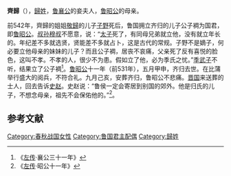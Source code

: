 {{東亞女性歷史人物
| 名稱=齊歸
| 身份=[[鲁昭公|鲁昭公]]的母亲
| 畫像=
| 說明=
| 姓=歸
| 氏=
| 位號=
| 諡號=
| 逝世年=
| 婚年=
| 夫=[[鲁襄公|鲁襄公]]
| 子=[[鲁昭公|鲁昭公]]
|}}
'''齊歸'''（{{bd|？||前531年|catIdx=G}}），[[歸姓|歸姓]]，[[鲁襄公|鲁襄公]]的妾夫人，[[鲁昭公|鲁昭公]]的母亲。

前542年，齊歸的姐姐[[敬歸|敬歸]]的儿子[[子野|子野]]死后，鲁国拥立齐归的儿子公子裯为国君，即[[鲁昭公|鲁昭公]]。[[叔孙穆叔|叔孙穆叔]]不愿意，说：“[[太子|太子]]死了，有同母兄弟就立他，没有就立年长的。年纪差不多就选贤，贤能差不多就占卜，这是古代的常规。子野不是嫡子，何必要立他母亲的妹妹的儿子？而且公子裯，居丧不哀痛，父亲死了反有喜悦的脸色，这叫不孝。不孝的人，很少不为患。假如立了他，必为季氏之忧。”[[季武子|季武子]]不听，结果立了公子裯<ref>《[[左传|左传]]·襄公三十一年》</ref>。[[鲁昭公|鲁昭公]]十一年（前531年），五月甲申，齐归去世。在比蒲举行盛大的阅兵，不符合礼。九月己亥，安葬齐归，鲁昭公不悲痛。[[晋国|晋国]]来送葬的士人，回去告诉[[史赵|史赵]]。史赵说：“鲁侯一定会寄居到别国的郊外。他是归氏的儿子，不想念母亲，祖先不会保佑他的。”<ref>《[[左传|左传]]·昭公十一年》</ref>。

==参考文献==
<references/>
[[Category:春秋战国女性|Category:春秋战国女性]]
[[Category:鲁国君主配偶|Category:鲁国君主配偶]]
[[Category:歸姓|Category:歸姓]]